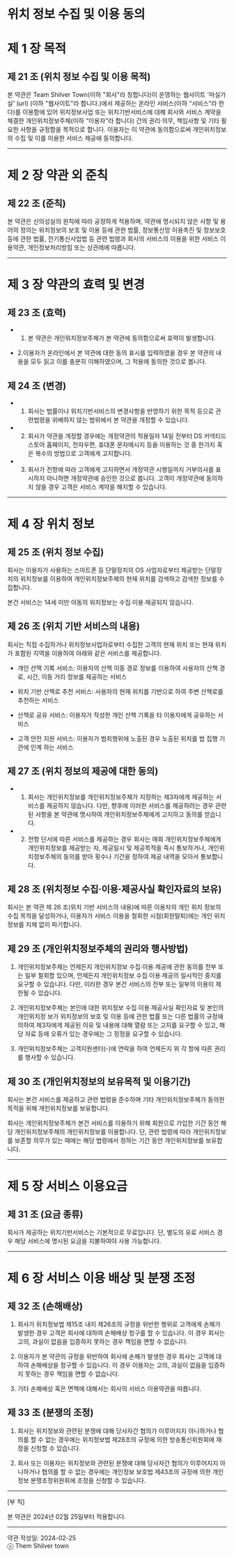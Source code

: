 # 위치 정보 수집 및 이용 동의

# 제 1 장 목적

## 제 21 조 (위치 정보 수집 및 이용 목적)

본 약관은 Team Shilver Town(이하 "회사"라 칭합니다)이 운영하는 웹사이트 '마실가실' (url) (이하 "웹사이트"라 합니다.)에서 제공하는 온라인 서비스(이하 “서비스”라 한다)를 이용함에 있어 위치정보사업 또는 위치기반서비스에 대해 회사와 서비스 계약을 체결한 개인위치정보주체(이하 “이용자”라 합니다) 간의 권리·의무, 책임사항 및 기타 필요한 사항을 규정함을 목적으로 합니다. 이용자는 이 약관에 동의함으로써 개인위치정보의 수집 및 이를 이용한 서비스 제공에 동의합니다.

---

# 제 2 장 약관 외 준칙

## 제 22 조 (준칙)

본 약관은 신의성실의 원칙에 따라 공정하게 적용하며, 약관에 명시되지 않은 사항 및 용어의 정의는 위치정보의 보호 및 이용 등에 관한 법률, 정보통신망 이용촉진 및 정보보호 등에 관한 법률, 전기통신사업법 등 관련 법령과 회사의 서비스의 이용을 위한 서비스 이용약관, 개인정보처리방침 또는 상관례에 따릅니다.

---

# 제 3 장 약관의 효력 및 변경

## 제 23 조 (효력)

- 1. 본 약관은 개인위치정보주체가 본 약관에 동의함으로써 효력이 발생합니다.

- 2.이용자가 온라인에서 본 약관에 대한 동의 표시를 입력하였을 경우 본 약관의 내용을 모두 읽고 이를 충분히 이해하였으며, 그 적용에 동의한 것으로 봅니다.

## 제 24 조 (변경)

- 1. 회사는 법률이나 위치기반서비스의 변경사항을 반영하기 위한 목적 등으로 관련법령을 위배하지 않는 범위에서 본 약관을 개정할 수 있습니다.

- 2. 회사가 약관을 개정할 경우에는 개정약관의 적용일자 14일 전부터 DS 커넥티드 스토어 홈페이지, 전자우편, 휴대폰 문자메시지 등을 이용하는 것 중 한가지 혹은 복수의 방법으로 고객에게 고지합니다.

- 3. 회사가 전항에 따라 고객에게 고지하면서 개정약관 시행일까지 거부의사를 표시하지 아니하면 개정약관에 승인한 것으로 봅니다. 고객이 개정약관에 동의하지 않을 경우 고객은 서비스 계약을 해지할 수 있습니다.

---

# 제 4 장 위치 정보

## 제 25 조 (위치 정보 수집)

회사는 이용자가 사용하는 스마트폰 등 단말장치의 OS 사업자로부터 제공받는 단말장치의 위치정보를 이용하여 개인위치정보주체의 현재 위치를 검색하고 검색한 정보를 수집합니다.

본건 서비스는 14세 미만 아동의 위치정보는 수집∙이용∙제공되지 않습니다.

## 제 26 조 (위치 기반 서비스의 내용)

회사는 직접 수집하거나 위치정보사업자로부터 수집한 고객의 현재 위치 또는 현재 위치가 포함된 지역을 이용하여 아래와 같은 서비스를 제공합니다.

- 개인 산책 기록 서비스: 이용자의 산책 이동 경로 정보를 이용하여 사용자의 산책 경로, 시간, 이동 거리 정보를 제공하는 서비스

- 위치 기반 산책로 추천 서비스: 사용자의 현재 위치를 기반으로 하여 주변 산책로를 추천하는 서비스

- 산책로 공유 서비스: 이용자가 작성한 개인 산책 기록을 타 이용자에게 공유하는 서비스

- 고객 안전 지원 서비스: 이용자가 범죄행위에 노출된 경우 노출된 위치를 법 집행 기관에 인계 하는 서비스

## 제 27 조 (위치 정보의 제공에 대한 동의)

- 1. 회사는 개인위치정보를 개인위치정보주체가 지정하는 제3자에게 제공하는 서비스를 제공하지 않습니다. 다만, 향후에 이러한 서비스를 제공하려는 경우 관련된 사항을 본 약관에 명시하여 개인위치정보주체에게 고지하고 동의를 얻습니다.

- 2. 전항 단서에 따른 서비스를 제공하는 경우 회사는 매회 개인위치정보주체에게 개인위치정보를 제공받는 자, 제공일시 및 제공목적을 즉시 통보하거나, 개인위치정보주체의 동의를 받아 횟수나 기간을 정하여 제공 내역을 모아서 통보합니다.

## 제 28 조 (위치정보 수집·이용·제공사실 확인자료의 보유)

회사는 본 약관 제 26 조(위치 기반 서비스의 내용)에 따른 이용자의 개인 위치 정보의 수집 목적을 달성하거나, 이용자가 서비스 이용을 철회한 시점(회원탈퇴)에는 개인 위치 정보를 지체 없이 파기합니다.

## 제 29 조 (개인위치정보주체의 권리와 행사방법)

1. 개인위치정보주체는 언제든지 개인위치정보 수집∙이용∙제공에 관한 동의를 전부 또는 일부 철회할 있으며, 언제든지 개인위치정보 수집∙이용∙제공의 일시적인 중지를 요구할 수 있습니다. 다만, 이러한 경우 본건 서비스의 전부 또는 일부의 이용이 제한될 수 있습니다.

2. 개인위치정보주체는 본인에 대한 위치정보 수집∙이용∙제공사실 확인자료 및 본인의 개인위치정 보가 위치정보의 보호 및 이용 등에 관한 법률 또는 다른 법률의 규정에 의하여 제3자에게 제공된 이유 및 내용에 대해 열람 또는 고지를 요구할 수 있고, 해당 자료 등에 오류가 있는 경우에는 그 정정을 요구할 수 있습니다.

3. 개인위치정보주체는 고객지원센터(-)에 연락을 하여 언제든지 위 각 항에 따른 권리를 행사할 수 있습니다.

## 제 30 조 (개인위치정보의 보유목적 및 이용기간)

회사는 본건 서비스를 제공하고 관련 법령을 준수하며 기타 개인위치정보주체가 동의한 목적을 위해 개인위치정보를 보유합니다.

회사는 개인위치정보주체가 본건 서비스를 이용하기 위해 회원으로 가입한 기간 동안 해당 개인위치정보주체의 개인위치정보를 이용합니다. 단, 관련 법령에 따라 개인위치정보를 보존할 의무가 있는 때에는 해당 법령에서 정하는 기간 동안 개인위치정보를 보유합니다.

---

# 제 5 장 서비스 이용요금

## 제 31 조 (요금 종류)

회사가 제공하는 위치기반서비스는 기본적으로 무료입니다. 단, 별도의 유료 서비스 경우 해당 서비스에 명시된 요금을 지불하여야 사용 가능합니다.

---

# 제 6 장 서비스 이용 배상 및 분쟁 조정

## 제 32 조 (손해배상)

1. 회사가 위치정보법 제15조 내지 제26조의 규정을 위반한 행위로 고객에게 손해가 발생한 경우 고객은 회사에 대하여 손해배상 청구를 할 수 있습니다. 이 경우 회사는 고의, 과실이 없음을 입증하지 못하는 경우 책임을 면할 수 없습니다.

2. 이용자가 본 약관의 규정을 위반하여 회사에 손해가 발생한 경우 회사는 고객에 대하여 손해배상을 청구할 수 있습니다. 이 경우 이용자는 고의, 과실이 없음을 입증하지 못하는 경우 책임을 면할 수 없습니다.

3. 기타 손해배상 혹은 면책에 대해서는 회사의 서비스 이용약관을 따릅니다.

## 제 33 조 (분쟁의 조정)

1. 회사는 위치정보와 관련된 분쟁에 대해 당사자간 협의가 이루어지지 아니하거나 협의를 할 수 없는 경우에는 위치정보법 제28조의 규정에 의한 방송통신위원회에 재정을 신청할 수 있습니다.

2. 회사 또는 이용자는 위치정보와 관련된 분쟁에 대해 당사자간 협의가 이루어지지 아니하거나 협의를 할 수 없는 경우에는 개인정보 보호법 제43조의 규정에 의한 개인정보 분쟁조정위원회에 조정을 신청할 수 있습니다.

---

[부 칙]

본 약관은 2024년 02월 25일부터 적용합니다.

---

약관 작성일: 2024-02-25<br/>
ⓒ Them Shilver town
